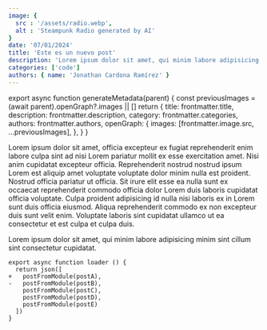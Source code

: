 ```yaml
---
image: {
  src : '/assets/radio.webp',
  alt : 'Steampunk Radio generated by AI'
}
date: '07/01/2024'
title: 'Este es un nuevo post'
description: 'Lorem ipsum dolor sit amet, qui minim labore adipisicing minim sint cillum sint consectetur cupidatat.'
categories: ['code']
authors: { name: 'Jonathan Cardona Ramírez' }
---
```

export async function generateMetadata(parent) {
  const previousImages = (await parent).openGraph?.images || []
  return {
    title: frontmatter.title,
    description: frontmatter.description,
    category: frontmatter.categories,
    authors: frontmatter.authors,
    openGraph: {
      images: [frontmatter.image.src, ...previousImages],
    },
  }
}


<PostHead frontmatter={frontmatter}/>

Lorem ipsum dolor sit amet, officia excepteur ex fugiat reprehenderit enim labore culpa sint ad nisi Lorem pariatur mollit ex esse exercitation amet. Nisi anim cupidatat excepteur officia. Reprehenderit nostrud nostrud ipsum Lorem est aliquip amet voluptate voluptate dolor minim nulla est proident. Nostrud officia pariatur ut officia. Sit irure elit esse ea nulla sunt ex occaecat reprehenderit commodo officia dolor Lorem duis laboris cupidatat officia voluptate. Culpa proident adipisicing id nulla nisi laboris ex in Lorem sunt duis officia eiusmod. Aliqua reprehenderit commodo ex non excepteur duis sunt velit enim. Voluptate laboris sint cupidatat ullamco ut ea consectetur et est culpa et culpa duis.

Lorem ipsum dolor sit amet, qui minim labore adipisicing minim sint cillum sint consectetur cupidatat.


```diff-js:JavaScript
export async function loader () {
  return json([
+   postFromModule(postA),
-   postFromModule(postB),
    postFromModule(postC),
    postFromModule(postD),
    postFromModule(postE)
  ])
}

```
